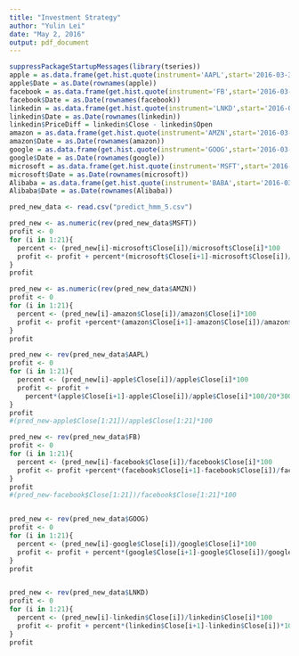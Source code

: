 ```yaml
---
title: "Investment Strategy"
author: "Yulin Lei"
date: "May 2, 2016"
output: pdf_document
---
```

```r
suppressPackageStartupMessages(library(tseries))
apple = as.data.frame(get.hist.quote(instrument='AAPL',start='2016-03-31',end='2016-04-30'))
apple$Date = as.Date(rownames(apple))
facebook = as.data.frame(get.hist.quote(instrument='FB',start='2016-03-31',end='2016-04-30'))
facebook$Date = as.Date(rownames(facebook))
linkedin = as.data.frame(get.hist.quote(instrument='LNKD',start='2016-03-31',end='2016-04-30'))
linkedin$Date = as.Date(rownames(linkedin))
linkedin$PriceDiff = linkedin$Close - linkedin$Open
amazon = as.data.frame(get.hist.quote(instrument='AMZN',start='2016-03-31',end='2016-04-30'))
amazon$Date = as.Date(rownames(amazon))
google = as.data.frame(get.hist.quote(instrument='GOOG',start='2016-03-31',end='2016-04-30'))
google$Date = as.Date(rownames(google))
microsoft = as.data.frame(get.hist.quote(instrument='MSFT',start='2016-03-31',end='2016-04-30'))
microsoft$Date = as.Date(rownames(microsoft))
Alibaba = as.data.frame(get.hist.quote(instrument='BABA',start='2016-03-31',end='2016-04-30'))
Alibaba$Date = as.Date(rownames(Alibaba))

pred_new_data <- read.csv("predict_hmm_5.csv")

pred_new <- as.numeric(rev(pred_new_data$MSFT))
profit <- 0
for (i in 1:21){
  percent <- (pred_new[i]-microsoft$Close[i])/microsoft$Close[i]*100
  profit <- profit + percent*(microsoft$Close[i+1]-microsoft$Close[i])/microsoft$Close[i]*100/20*300
}
profit

pred_new <- as.numeric(rev(pred_new_data$AMZN))
profit <- 0
for (i in 1:21){
  percent <- (pred_new[i]-amazon$Close[i])/amazon$Close[i]*100
  profit <- profit +percent*(amazon$Close[i+1]-amazon$Close[i])/amazon$Close[i]*100/20*300
}
profit

pred_new <- rev(pred_new_data$AAPL)
profit <- 0
for (i in 1:21){
  percent <- (pred_new[i]-apple$Close[i])/apple$Close[i]*100
  profit <- profit + 
    percent*(apple$Close[i+1]-apple$Close[i])/apple$Close[i]*100/20*300
}
profit
#(pred_new-apple$Close[1:21])/apple$Close[1:21]*100

pred_new <- rev(pred_new_data$FB)
profit <- 0
for (i in 1:21){
  percent <- (pred_new[i]-facebook$Close[i])/facebook$Close[i]*100
  profit <- profit +percent*(facebook$Close[i+1]-facebook$Close[i])/facebook$Close[i]*100/20*300
}
profit
#(pred_new-facebook$Close[1:21])/facebook$Close[1:21]*100


pred_new <- rev(pred_new_data$GOOG)
profit <- 0
for (i in 1:21){
  percent <- (pred_new[i]-google$Close[i])/google$Close[i]*100
  profit <- profit + percent*(google$Close[i+1]-google$Close[i])/google$Close[i]*100/20*300
}
profit


pred_new <- rev(pred_new_data$LNKD)
profit <- 0
for (i in 1:21){
  percent <- (pred_new[i]-linkedin$Close[i])/linkedin$Close[i]*100
  profit <- profit + percent*(linkedin$Close[i+1]-linkedin$Close[i])*100/20*360
}
profit
```

